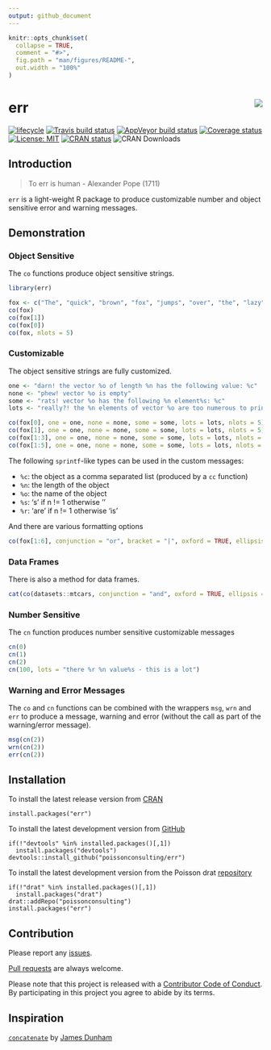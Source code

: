 ```yaml
---
output: github_document
---
```


<!-- README.md is generated from README.Rmd. Please edit that file -->

```r
knitr::opts_chunk$set(
  collapse = TRUE,
  comment = "#>",
  fig.path = "man/figures/README-",
  out.width = "100%"
)
```

# err <img src="man/figures/logo.png" align="right" />

[![lifecycle](https://img.shields.io/badge/lifecycle-maturing-blue.svg)](https://www.tidyverse.org/lifecycle/#maturing)
[![Travis build status](https://travis-ci.com/poissonconsulting/err.svg?branch=master)](https://travis-ci.com/poissonconsulting/err)
[![AppVeyor build status](https://ci.appveyor.com/api/projects/status/github/poissonconsulting/err?branch=master&svg=true)](https://ci.appveyor.com/project/poissonconsulting/err)
[![Coverage status](https://codecov.io/gh/poissonconsulting/err/branch/master/graph/badge.svg)](https://codecov.io/github/poissonconsulting/err?branch=master)
[![License: MIT](https://img.shields.io/badge/License-MIT-green.svg)](https://opensource.org/licenses/MIT)
[![CRAN status](https://www.r-pkg.org/badges/version/err)](https://cran.r-project.org/package=err)
![CRAN Downloads](http://cranlogs.r-pkg.org/badges/err)

## Introduction

> To err is human - Alexander Pope (1711)

`err` is a light-weight R package to produce customizable number and object sensitive error and warning messages.

## Demonstration

### Object Sensitive

The `co` functions produce object sensitive strings.
```r
library(err)

fox <- c("The", "quick", "brown", "fox", "jumps", "over", "the", "lazy", "dog")
co(fox)
co(fox[1])
co(fox[0])
co(fox, nlots = 5)
```

### Customizable

The object sensitive strings are fully customized.
```r
one <- "darn! the vector %o of length %n has the following value: %c"
none <- "phew! vector %o is empty"
some <- "rats! vector %o has the following %n element%s: %c"
lots <- "really?! the %n elements of vector %o are too numerous to print"

co(fox[0], one = one, none = none, some = some, lots = lots, nlots = 5)
co(fox[1], one = one, none = none, some = some, lots = lots, nlots = 5)
co(fox[1:3], one = one, none = none, some = some, lots = lots, nlots = 5)
co(fox[1:5], one = one, none = none, some = some, lots = lots, nlots = 5)
```

The following `sprintf`-like types can be used in the custom messages:

- `%c`: the object as a comma separated list (produced by a `cc` function)
- `%n`: the length of the object
- `%o`: the name of the object
- `%s`: 's' if n != 1 otherwise ''
- `%r`: 'are' if n != 1 otherwise 'is'

And there are various formatting options
```r
co(fox[1:6], conjunction = "or", bracket = "|", oxford = TRUE, ellipsis = 5)
```

### Data Frames

There is also a method for data frames.

```r
cat(co(datasets::mtcars, conjunction = "and", oxford = TRUE, ellipsis = 5))
```

### Number Sensitive

The `cn` function produces number sensitive customizable messages

```r
cn(0)
cn(1)
cn(2)
cn(100, lots = "there %r %n value%s - this is a lot")
```

### Warning and Error Messages

The `co` and `cn` functions can be combined with the wrappers `msg`, `wrn` and `err` to produce a message, warning and error (without the call as part of the warning/error message).

```r
msg(cn(2))
wrn(cn(2))
err(cn(2))
```

## Installation

To install the latest release version from [CRAN](https://cran.r-project.org)
```
install.packages("err")
```

To install the latest development version from [GitHub](https://github.com/poissonconsulting/err)
```
if(!"devtools" %in% installed.packages()[,1]) 
  install.packages("devtools")
devtools::install_github("poissonconsulting/err")
```

To install the latest development version from the Poisson drat [repository](https://github.com/poissonconsulting/drat)
```
if(!"drat" %in% installed.packages()[,1]) 
  install.packages("drat")
drat::addRepo("poissonconsulting")
install.packages("err")
```

## Contribution

Please report any [issues](https://github.com/poissonconsulting/err/issues).

[Pull requests](https://github.com/poissonconsulting/err/pulls) are always welcome.

Please note that this project is released with a [Contributor Code of Conduct](CONDUCT.md). 
By participating in this project you agree to abide by its terms.

## Inspiration

[`concatenate`](https://github.com/jamesdunham/concatenate) by [James Dunham](https://github.com/jamesdunham)
